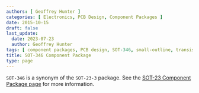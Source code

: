 ```yaml
---
authors: [ Geoffrey Hunter ]
categories: [ Electronics, PCB Design, Component Packages ]
date: 2015-10-15
draft: false
last_update:
  date: 2023-07-23
  author: Geoffrey Hunter
tags: [ component packages, PCB design, SOT-346, small-outline, transistor, SC-59, SMT3 ]
title: SOT-346 Component Package
type: page
---
```


`SOT-346` is a synonym of the `SOT-23-3` package. See the [SOT-23 Component Package page](/pcb-design/component-packages/sot-23-component-package/) for more information.
